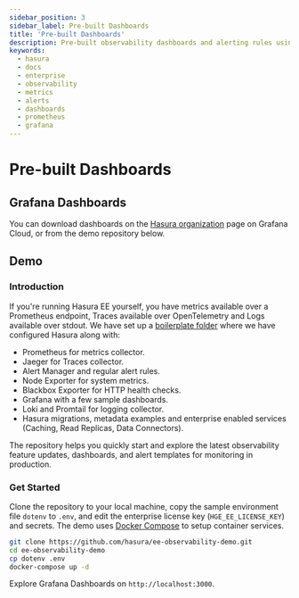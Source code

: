 ```yaml
---
sidebar_position: 3
sidebar_label: Pre-built Dashboards
title: 'Pre-built Dashboards'
description: Pre-built observability dashboards and alerting rules using Prometheus, Grafana, Alert Manager, Jeager
keywords:
  - hasura
  - docs
  - enterprise
  - observability
  - metrics
  - alerts
  - dashboards
  - prometheus
  - grafana
---
```



# Pre-built Dashboards

<ProductBadge self />

## Grafana Dashboards

You can download dashboards on the [Hasura organization](https://grafana.com/orgs/hasurahq) page on Grafana Cloud, or
from the demo repository below.

## Demo

### Introduction

If you're running Hasura EE yourself, you have metrics available over a Prometheus endpoint, Traces available over
OpenTelemetry and Logs available over stdout. We have set up a
[boilerplate folder](https://github.com/hasura/graphql-engine/tree/master/community/boilerplates/observability/enterprise)
where we have configured Hasura along with:

- Prometheus for metrics collector.
- Jaeger for Traces collector.
- Alert Manager and regular alert rules.
- Node Exporter for system metrics.
- Blackbox Exporter for HTTP health checks.
- Grafana with a few sample dashboards.
- Loki and Promtail for logging collector.
- Hasura migrations, metadata examples and enterprise enabled services (Caching, Read Replicas, Data Connectors).

<Thumbnail src="/img/observability/grafana-overview-dashboard.png" alt="Hasura Overview Dashboard" />

The repository helps you quickly start and explore the latest observability feature updates, dashboards, and alert
templates for monitoring in production.

### Get Started

Clone the repository to your local machine, copy the sample environment file `dotenv` to `.env`, and edit the enterprise
license key (`HGE_EE_LICENSE_KEY`) and secrets. The demo uses [Docker Compose](https://docs.docker.com/compose/) to
setup container services.

```bash
git clone https://github.com/hasura/ee-observability-demo.git
cd ee-observability-demo
cp dotenv .env
docker-compose up -d
```

Explore Grafana Dashboards on `http://localhost:3000`.
